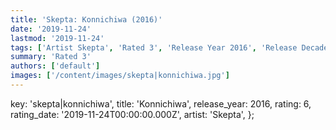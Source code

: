 ```yaml
---
title: 'Skepta: Konnichiwa (2016)'
date: '2019-11-24'
lastmod: '2019-11-24'
tags: ['Artist Skepta', 'Rated 3', 'Release Year 2016', 'Release Decade 2010']
summary: 'Rated 3'
authors: ['default']
images: ['/content/images/skepta|konnichiwa.jpg']
---
```


  key: 'skepta|konnichiwa',
  title: 'Konnichiwa',
  release_year: 2016,
  rating: 6,
  rating_date: '2019-11-24T00:00:00.000Z',
  artist: 'Skepta',
};

<MusicRating data={data} />
